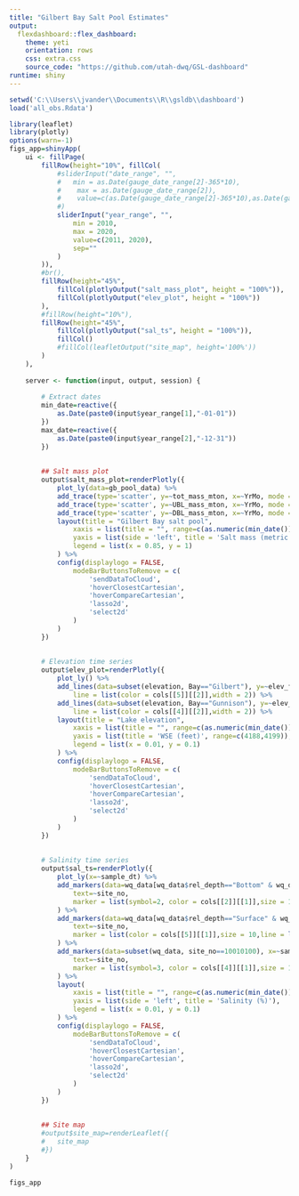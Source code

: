 ```yaml
---
title: "Gilbert Bay Salt Pool Estimates"
output: 
  flexdashboard::flex_dashboard:
    theme: yeti
    orientation: rows
    css: extra.css
    source_code: "https://github.com/utah-dwq/GSL-dashboard"
runtime: shiny
---
```


```r
setwd('C:\\Users\\jvander\\Documents\\R\\gsldb\\dashboard')
load('all_obs.Rdata')
```


```r
library(leaflet)
library(plotly)
options(warn=-1)
figs_app=shinyApp(
	ui <- fillPage(
		fillRow(height="10%", fillCol( 
			#sliderInput("date_range", "",
			#	min = as.Date(gauge_date_range[2]-365*10),
            #    max = as.Date(gauge_date_range[2]),
            #    value=c(as.Date(gauge_date_range[2]-365*10),as.Date(gauge_date_range[2]))
            #)
			sliderInput("year_range", "",
				min = 2010,
                max = 2020,
                value=c(2011, 2020),
				sep=""
			)
		)),
		#br(),
		fillRow(height="45%", 
			fillCol(plotlyOutput("salt_mass_plot", height = "100%")),
			fillCol(plotlyOutput("elev_plot", height = "100%"))
		),
		#fillRow(height="10%"),
		fillRow(height="45%", 
			fillCol(plotlyOutput("sal_ts", height = "100%")),
			fillCol()
			#fillCol(leafletOutput("site_map", height='100%'))
		)
	),
	
	server <- function(input, output, session) {
		
		# Extract dates
		min_date=reactive({
			as.Date(paste0(input$year_range[1],"-01-01"))	
		})
		max_date=reactive({
			as.Date(paste0(input$year_range[2],"-12-31"))	
		})
		
		
		## Salt mass plot
		output$salt_mass_plot=renderPlotly({
			plot_ly(data=gb_pool_data) %>%
			add_trace(type='scatter', y=~tot_mass_mton, x=~YrMo, mode = 'markers', name='Total', marker = list(symbol=4, color = cols[[6]][[1]],size = 10,line = list(color = cols[[6]][[2]],width = 2))) %>% #, line = list(color = cols[[5]][[2]],width = 2)) %>%
			add_trace(type='scatter', y=~UBL_mass_mton, x=~YrMo, mode = 'markers', name='Upper brine layer', marker = list(color = cols[[5]][[1]],size = 10,line = list(color = cols[[5]][[2]],width = 2))) %>% #,line = list(color = cols[[6]][[2]],width = 2)) %>%
			add_trace(type='scatter', y=~DBL_mass_mton, x=~YrMo, mode = 'markers', name='Deep brine layer', marker = list(symbol=2, color = cols[[2]][[1]],size = 10,line = list(color = cols[[2]][[2]],width = 2))) %>% #, line = list(color = cols[[2]][[2]],width = 2)) %>%
			layout(title = "Gilbert Bay salt pool",
				xaxis = list(title = "", range=c(as.numeric(min_date())*86400000,as.numeric(max_date())*86400000)),
				yaxis = list(side = 'left', title = 'Salt mass (metric tons)'),
				legend = list(x = 0.85, y = 1)
			) %>% 
			config(displaylogo = FALSE,
				modeBarButtonsToRemove = c(
					'sendDataToCloud',
					'hoverClosestCartesian',
					'hoverCompareCartesian',
					'lasso2d',
					'select2d'
				)
			)
		})
		
		
		# Elevation time series
		output$elev_plot=renderPlotly({
			plot_ly() %>%
			add_lines(data=subset(elevation, Bay=="Gilbert"), y=~elev_ft, x=~Date, name="Gilbert",
				line = list(color = cols[[5]][[2]],width = 2)) %>%
			add_lines(data=subset(elevation, Bay=="Gunnison"), y=~elev_ft, x=~Date, name="Gunnison",
				line = list(color = cols[[4]][[2]],width = 2)) %>%
			layout(title = "Lake elevation",
				xaxis = list(title = "", range=c(as.numeric(min_date())*86400000,as.numeric(max_date())*86400000)), #rangeslider = list(type = "date")),
				yaxis = list(title = 'WSE (feet)', range=c(4188,4199)),
				legend = list(x = 0.01, y = 0.1)
			) %>% 
			config(displaylogo = FALSE,
				modeBarButtonsToRemove = c(
					'sendDataToCloud',
					'hoverClosestCartesian',
					'hoverCompareCartesian',
					'lasso2d',
					'select2d'
				)
			)
		})
		
		
		# Salinity time series
		output$sal_ts=renderPlotly({
			plot_ly(x=~sample_dt) %>%
			add_markers(data=wq_data[wq_data$rel_depth=="Bottom" & wq_data$Bay=="Gilbert",], x=~sample_dt, y=~sal_pct, name="Gilbert bottom", visible=T,
				text=~site_no,
				marker = list(symbol=2, color = cols[[2]][[1]],size = 10,line = list(color = cols[[2]][[2]],width = 2))
			) %>% 
			add_markers(data=wq_data[wq_data$rel_depth=="Surface" & wq_data$Bay=="Gilbert",], x=~sample_dt, y=~sal_pct, name="Gilbert surface", visible=T, 
				text=~site_no,
				marker = list(color = cols[[5]][[1]],size = 10,line = list(color = cols[[5]][[2]],width = 2))
			) %>%
			add_markers(data=subset(wq_data, site_no==10010100), x=~sample_dt, y=~sal_pct, name="Gunnison", visible=T, 
				text=~site_no,
				marker = list(symbol=3, color = cols[[4]][[1]],size = 10,line = list(color = cols[[4]][[2]],width = 2))
			) %>%
			layout(
				xaxis = list(title = "", range=c(as.numeric(min_date())*86400000,as.numeric(max_date())*86400000)),
				yaxis = list(side = 'left', title = 'Salinity (%)'),
				legend = list(x = 0.01, y = 0.1)
			) %>% 
			config(displaylogo = FALSE,
				modeBarButtonsToRemove = c(
					'sendDataToCloud',
					'hoverClosestCartesian',
					'hoverCompareCartesian',
					'lasso2d',
					'select2d'
				)
			)
		})
		
		
		## Site map
		#output$site_map=renderLeaflet({
		#	site_map
		#})
	}
)

figs_app

```



